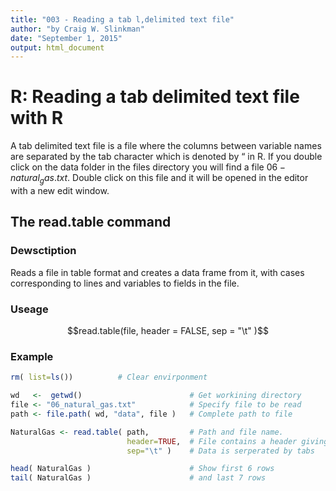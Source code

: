 ```yaml
---
title: "003 - Reading a tab l,delimited text file"
author: "by Craig W. Slinkman"
date: "September 1, 2015"
output: html_document
---
```


# R: Reading a tab delimited text file with R

A tab delimited text file is a file where the columns between variable names are separated by the tab character which is denoted by "\t" in R.  If you double click on the data folder in the files directory you will find a file $06-natural_gas.txt$.  Double click on this file and it will be opened in the editor with a new edit window.

## The read.table command

### Dewsctiption
Reads a file in table format and creates a data frame from it, with cases corresponding to lines and variables to fields in the file.

### Useage

$$read.table(file, header = FALSE, sep = "\t" )$$

### Example

```r

rm( list=ls())          # Clear envirponment

wd   <-  getwd()                        # Get workining directory
file <- "06_natural_gas.txt"            # Specify file to be read
path <- file.path( wd, "data", file )   # Complete path to file

NaturalGas <- read.table( path,         # Path and file name.
                          header=TRUE,  # File contains a header giving var names
                          sep="\t" )    # Data is serperated by tabs

head( NaturalGas )                      # Show first 6 rows
tail( NaturalGas )                      # and last 7 rows
```

